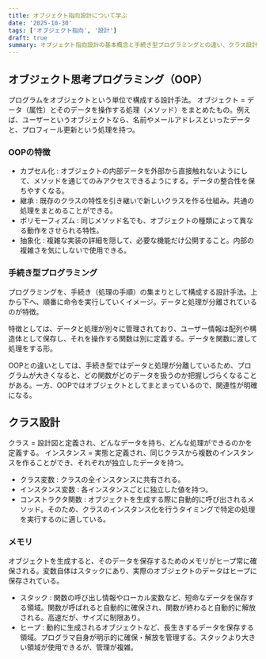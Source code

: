 ```yaml
---
title: オブジェクト指向設計について学ぶ
date: '2025-10-30'
tags: ['オブジェクト指向', '設計']
draft: true
summary: オブジェクト指向設計の基本概念と手続き型プログラミングとの違い、クラス設計について
---
```


## オブジェクト思考プログラミング（OOP）

プログラムをオブジェクトという単位で構成する設計手法。
オブジェクト = データ（属性）とそのデータを操作する処理（メソッド）をまとめたもの。例えば、ユーザーというオブジェクトなら、名前やメールアドレスといったデータと、プロフィール更新という処理を持つ。

### OOPの特徴

- カプセル化 : オブジェクトの内部データを外部から直接触れないようにして、メソッドを通じてのみアクセスできるようにする。データの整合性を保ちやすくなる。
- 継承 : 既存のクラスの特性を引き継いで新しいクラスを作る仕組み。共通の処理をまとめることができる。
- ポリモーフィズム : 同じメソッド名でも、オブジェクトの種類によって異なる動作をさせられる特性。
- 抽象化 : 複雑な実装の詳細を隠して、必要な機能だけ公開すること。内部の複雑さを気にしないで使用できる。

### 手続き型プログラミング

プログラミングを、手続き（処理の手順）の集まりとして構成する設計手法。上から下へ、順番に命令を実行していくイメージ。データと処理が分離されているのが特徴。

特徴としては、データと処理が別々に管理されており、ユーザー情報は配列や構造体として保存し、それを操作する関数は別に定義する。データを関数に渡して処理をする形。

OOPとの違いとしては、手続き型ではデータと処理が分離しているため、プログラムが大きくなると、どの関数がどのデータを扱うのか把握しづらくなることがある。一方、OOPではオブジェクトとしてまとまっているので、関連性が明確になる。

## クラス設計

クラス = 設計図と定義され、どんなデータを持ち、どんな処理ができるのかを定義する。
インスタンス = 実態と定義され、同じクラスから複数のインスタンスを作ることができ、それぞれが独立したデータを持つ。

- クラス変数 : クラスの全インスタンスに共有される。
- インスタンス変数 : 各インスタンスごとに独立した値を持つ。
- コンストラクタ関数 : オブジェクトを生成する際に自動的に呼び出されるメソッド。そのため、クラスのインスタンス化を行うタイミングで特定の処理を実行するのに適している。

### メモリ

オブジェクトを生成すると、そのデータを保存するためのメモリがヒープ常に確保される。変数自体はスタックにあり、実際のオブジェクトのデータはヒープに保存されている。

- スタック : 関数の呼び出し情報やローカル変数など、短命なデータを保存する領域。関数が呼ばれると自動的に確保され、関数が終わると自動的に解放される。高速だが、サイズに制限あり。
- ヒープ : 動的に生成されるオブジェクトなど、長生きするデータを保存する領域。プログラマ自身が明示的に確保・解放を管理する。スタックより大きい領域が使用できるが、管理が複雑。
